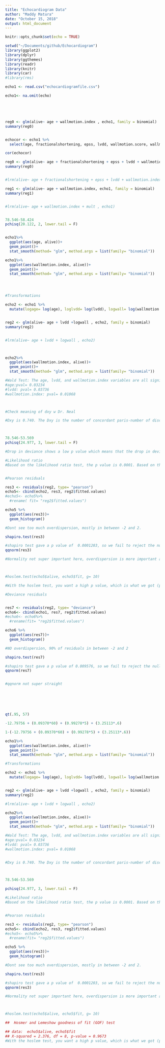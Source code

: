 ```yaml
---
title: "Echocardiogram Data"
author: "Maddy Matura"
date: "October 15, 2018"
output: html_document
---
```


```r
knitr::opts_chunk$set(echo = TRUE)
```

```r
setwd("~/Documents/github/Echocardiogram")
library(ggplot2)
library(dplyr)
library(ggthemes)
library(readr)
library(knitr)
library(car)
#library(rms)

echo1 <- read.csv("echocardiogramfile.csv")
```


```r
echo1<- na.omit(echo)





reg0 <- glm(alive~ age + wallmotion.index , echo1, family = binomial)
summary(reg0)


echocor <- echo1 %>%
  select(age, fractionalshortening, epss, lvdd, wallmotion.score, wallmotion.index, mult)

cor(echocor)

reg0 <- glm(alive~ age + fractionalshortening + epss + lvdd + wallmotion.index + mult, echo1, family = binomial)
summary(reg0)


#lrm(alive~ age + fractionalshortening + epss + lvdd + wallmotion.index + mult , echo1)

reg1 <- glm(alive~ age + wallmotion.index, echo1, family = binomial)
summary(reg1)


#lrm(alive~ age + wallmotion.index + mult , echo1)


78.546-58.424
pchisq(20.122, 2, lower.tail = F)


echo1%>%
  ggplot(aes(age, alive))+
  geom_point()+ 
  stat_smooth(method= "glm", method.args = list(family= "binomial"))

echo1%>%
  ggplot(aes(wallmotion.index, alive))+
  geom_point()+ 
  stat_smooth(method= "glm", method.args = list(family= "binomial"))





```


```r

#Transformations

echo2 <- echo1 %>%
  mutate(logage= log(age), loglvdd= log(lvdd), logwall= log(wallmotion.index), agesq= age^2, lvddsq= lvdd^2, wallsq= wallmotion.index^2, sqrtage= sqrt(age), sqrtlvdd= sqrt(lvdd), sqrtwall= sqrt(wallmotion.index))


reg2 <- glm(alive~ age + lvdd +logwall , echo2, family = binomial)
summary(reg2)


#lrm(alive~ age + lvdd + logwall , echo2)



echo2%>%
  ggplot(aes(wallmotion.index, alive))+
  geom_point()+ 
  stat_smooth(method= "glm", method.args = list(family= "binomial"))

#Wald Test: The age, lvdd, and wallmotion.index variables are all significant predictors of death or not.
#age:pval= 0.03234
#lvdd: pval= 0.03736
#wallmotion.index: pval= 0.01068



#Check meaning of dxy w Dr. Neal

#Dxy is 0.740. The Dxy is the number of concordant paris-number of discordnat pairs/total number of pairs. Based ont his formal, .740 is the percentage of concordant pairs in this model. Thus, 74% of the paris are concordant so this is a pretty good fit. 



78.546-53.569 
pchisq(24.977, 3, lower.tail = F)

#Drop in deviance shows a low p value which means that the drop in deviance for this model is significant. pval= 1.561242e-05

#Likelihood ratio
#Based on the likelihood ratio test, the p value is 0.0001. Based on this low p value, we can reject the null that the model has more predictive power without coefficinets that the variables add. There is good evidence that the coefficeints provided by at least 1 variable improves the fit of the model. 


#Pearson residuals

res3 <- residuals(reg2, type= "pearson")
echo5<- cbind(echo2, res3, reg2$fitted.values)
#echo5<- echo5%>%
  #rename( fit= "reg2$fitted.values")

echo5 %>%
  ggplot(aes(res3))+
  geom_histogram()

#Dont see too much overdispersion, mostly in between -2 and 2. 

shapiro.test(res3)

#shapiro test gave a p value of  0.0001203, so we fail to reject the null that the residuals are normally distributed because the p value is above the threshold of 0.05. 
qqnorm(res3)

#Normality not super important here, overdispersion is more important and hoslem test for fit. 



#hoslem.test(echo5$alive, echo5$fit, g= 10)

#With the hoslem test, you want a high p value, which is what we got (p= 0.0.9673).The null hypothesis is that the logistic regression model is a good fit, so we fail to reject the null and have good evidence that this model is a good fit. 

#Deviance residuals


res7 <- residuals(reg2, type= "deviance")
echo6<- cbind(echo1, res7, reg2$fitted.values)
#echo6<- echo6%>%
  #rename(fit= "reg2$fitted.values")

echo6 %>%
  ggplot(aes(res7))+
  geom_histogram()

#NO overdispersion, 90% of residuals in between -2 and 2

shapiro.test(res7)

#shapiro test gave a p value of 0.009576, so we fail to reject the null that the residuals are normally distributed because the p value is above the threshold of 0.05. NOt a big deal because dont have to assume normality for logistic
qqnorm(res7)


#qqnorm not super straight







```

```r



qt(.95, 57)

-12.79756 + (0.09370*60) + (0.99278*5) + (3.25113*.6)

1-(-12.79756 + (0.09370*60) + (0.99278*5) + (3.25113*.6))

```


```r
echo1%>%
  ggplot(aes(wallmotion.index, alive))+
  geom_point()+ 
  stat_smooth(method= "glm", method.args = list(family= "binomial"))

```


```r
#Transformations

echo2 <- echo1 %>%
  mutate(logage= log(age), loglvdd= log(lvdd), logwall= log(wallmotion.index), agesq= age^2, lvddsq= lvdd^2, wallsq= wallmotion.index^2, sqrtage= sqrt(age), sqrtlvdd= sqrt(lvdd), sqrtwall= sqrt(wallmotion.index))


reg2 <- glm(alive~ age + lvdd +logwall , echo2, family = binomial)
summary(reg2)

```

```r
#lrm(alive~ age + lvdd + logwall , echo2)
```

```r
echo2%>%
  ggplot(aes(wallmotion.index, alive))+
  geom_point()+ 
  stat_smooth(method= "glm", method.args = list(family= "binomial"))

```

```r
#Wald Test: The age, lvdd, and wallmotion.index variables are all significant predictors of death or not.
#age:pval= 0.03234
#lvdd: pval= 0.03736
#wallmotion.index: pval= 0.01068


#Dxy is 0.740. The Dxy is the number of concordant paris-number of discordnat pairs/total number of pairs. Based ont his formal, .740 is the percentage of concordant pairs in this model. Thus, 74% of the paris are concordant so this is a pretty good fit. 



78.546-53.569 

pchisq(24.977, 3, lower.tail = F)
```

```r
#Likelihood ratio
#Based on the likelihood ratio test, the p value is 0.0001. Based on this low p value, we can reject the null that the model has more predictive power without coefficinets that the variables add. There is good evidence that the coefficeints provided by at least 1 variable improves the fit of the model. 


#Pearson residuals

res3 <- residuals(reg2, type= "pearson")
echo5<- cbind(echo2, res3, reg2$fitted.values)
#echo5<- echo5%>%
  #rename(fit= "reg2$fitted.values")

echo5 %>%
  ggplot(aes(res3))+
  geom_histogram()

```


```r
#Dont see too much overdispersion, mostly in between -2 and 2. 

shapiro.test(res3)

```

```r
#shapiro test gave a p value of  0.0001203, so we fail to reject the null that the residuals are normally distributed because the p value is above the threshold of 0.05. 
qqnorm(res3)

```

```r
#Normality not super important here, overdispersion is more important and hoslem test for fit. 



#hoslem.test(echo5$alive, echo5$fit, g= 10)

##  Hosmer and Lemeshow goodness of fit (GOF) test

## data:  echo5$alive, echo5$fit
## X-squared = 2.376, df = 8, p-value = 0.9673
#With the hoslem test, you want a high p value, which is what we got (p= 0.0.9673).The null hypothesis is that the logistic regression model is a good fit, so we fail to reject the null and have good evidence that this model is a good fit. 

```

```r

```




